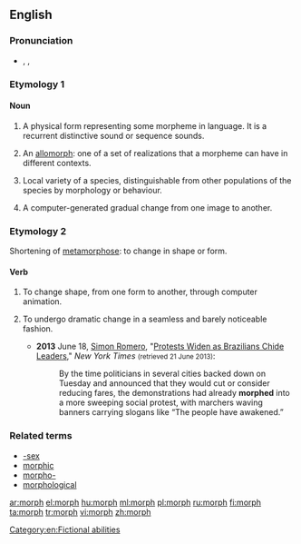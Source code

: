 {{wikipedia}}
{{also|morph-|-morph}}
==English==

===Pronunciation===
* {{enPR|mô(r)f}}, {{IPA|/mɔː(r)f/}}, {{X-SAMPA|/mO:(r)f/}}
*: {{rhymes|ɔː(r)f}}

===Etymology 1===
{{back-form|morpheme}}

====Noun====
{{en-noun}}

# {{context|linguistics|lang=en}} A physical form representing some morpheme in language. It is a recurrent distinctive sound or sequence sounds.
# {{context|linguistics|lang=en}} An [[allomorph]]: one of a set of realizations that a morpheme can have in different contexts.
# {{context|biology|lang=en}} Local variety of a species, distinguishable from other populations of the species by morphology or behaviour.
# A computer-generated gradual change from one image to another.

===Etymology 2===
Shortening of [[metamorphose]]: to change in shape or form.

====Verb====
{{en-verb}}

# {{context|colloquial|ambitransitive|lang=en}} To change shape, from one form to another, through computer animation.
# {{context|lang=en}} To undergo dramatic change in a seamless and barely noticeable fashion.
#* '''2013''' June 18, [[w:Simon Romero|Simon Romero]], "[http://www.nytimes.com/2013/06/19/world/americas/brazilian-leaders-brace-for-more-protests.html Protests Widen as Brazilians Chide Leaders]," ''New York Times'' <small>(retrieved 21 June 2013)</small>:
#*: By the time politicians in several cities backed down on Tuesday and announced that they would cut or consider reducing fares, the demonstrations had already '''morphed''' into a more sweeping social protest, with marchers waving banners carrying slogans like “The people have awakened.”

===Related terms===
* [[-sex]]
* [[morphic]]
* [[morpho-]]
* [[morphological]]

[[Category:en:Fictional abilities]]

[[ar:morph]]
[[el:morph]]
[[hu:morph]]
[[ml:morph]]
[[pl:morph]]
[[ru:morph]]
[[fi:morph]]
[[ta:morph]]
[[tr:morph]]
[[vi:morph]]
[[zh:morph]]